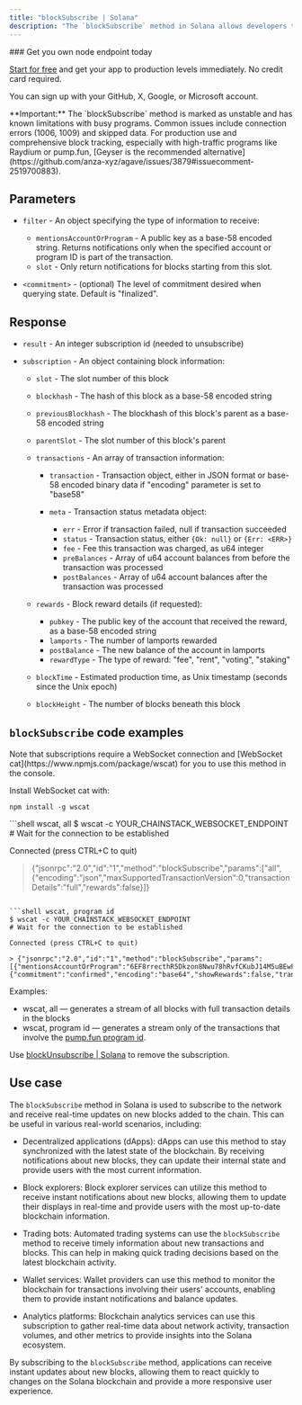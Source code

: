 ---
title: "blockSubscribe | Solana"
description: "The `blockSubscribe` method in Solana allows developers to receive real-time notifications about new blocks on the Solana blockchain. This subscription-based method provides updates whenever new blocks are added to the chain."
---

<Check>
  ### Get you own node endpoint today

  [Start for free](https://console.chainstack.com/) and get your app to production levels immediately. No credit card required.

  You can sign up with your GitHub, X, Google, or Microsoft account.
</Check>

<Warning>
  **Important:** The `blockSubscribe` method is marked as unstable and has known limitations with busy programs. Common issues include connection errors (1006, 1009) and skipped data. For production use and comprehensive block tracking, especially with high-traffic programs like Raydium or pump.fun, [Geyser is the recommended alternative](https://github.com/anza-xyz/agave/issues/3879#issuecomment-2519700883).
</Warning>

## Parameters

* `filter` - An object specifying the type of information to receive:

  * `mentionsAccountOrProgram` - A public key as a base-58 encoded string. Returns notifications only when the specified account or program ID is part of the transaction.
  * `slot` - Only return notifications for blocks starting from this slot.

* `<commitment>` - (optional) The level of commitment desired when querying state. Default is "finalized".

## Response

* `result` - An integer subscription id (needed to unsubscribe)

* `subscription` - An object containing block information:

  * `slot` - The slot number of this block

  * `blockhash` - The hash of this block as a base-58 encoded string

  * `previousBlockhash` - The blockhash of this block's parent as a base-58 encoded string

  * `parentSlot` - The slot number of this block's parent

  * `transactions` - An array of transaction information:

    * `transaction` - Transaction object, either in JSON format or base-58 encoded binary data if "encoding" parameter is set to "base58"

    * `meta` - Transaction status metadata object:

      * `err` - Error if transaction failed, null if transaction succeeded
      * `status` - Transaction status, either `{Ok: null}` or `{Err: <ERR>}`
      * `fee` - Fee this transaction was charged, as u64 integer
      * `preBalances` - Array of u64 account balances from before the transaction was processed
      * `postBalances` - Array of u64 account balances after the transaction was processed

  * `rewards` - Block reward details (if requested):

    * `pubkey` - The public key of the account that received the reward, as a base-58 encoded string
    * `lamports` - The number of lamports rewarded
    * `postBalance` - The new balance of the account in lamports
    * `rewardType` - The type of reward: "fee", "rent", "voting", "staking"

  * `blockTime` - Estimated production time, as Unix timestamp (seconds since the Unix epoch)

  * `blockHeight` - The number of blocks beneath this block

## `blockSubscribe` code examples

<Info>
  Note that subscriptions require a WebSocket connection and [WebSocket cat](https://www.npmjs.com/package/wscat) for you to use this method in the console.

  Install WebSocket cat with:

  `npm install -g wscat`
</Info>

<CodeGroup>
  ```shell wscat, all
  $ wscat -c YOUR_CHAINSTACK_WEBSOCKET_ENDPOINT
  # Wait for the connection to be established

  Connected (press CTRL+C to quit)

  > {"jsonrpc":"2.0","id":"1","method":"blockSubscribe","params":["all",{"encoding":"json","maxSupportedTransactionVersion":0,"transactionDetails":"full","rewards":false}]}
  ```

  ```shell wscat, program id
  $ wscat -c YOUR_CHAINSTACK_WEBSOCKET_ENDPOINT
  # Wait for the connection to be established

  Connected (press CTRL+C to quit)

  > {"jsonrpc":"2.0","id":"1","method":"blockSubscribe","params":[{"mentionsAccountOrProgram":"6EF8rrecthR5Dkzon8Nwu78hRvfCKubJ14M5uBEwF6P"},{"commitment":"confirmed","encoding":"base64","showRewards":false,"transactionDetails":"full","maxSupportedTransactionVersion":0}]}
  ```
</CodeGroup>

Examples:

* wscat, all — generates a stream of all blocks with full transaction details in the blocks
* wscat, program id — generates a stream only of the transactions that involve the [pump.fun program id](https://solscan.io/account/6EF8rrecthR5Dkzon8Nwu78hRvfCKubJ14M5uBEwF6P).

Use [blockUnsubscribe | Solana](/reference/blockunsubscribe-solana) to remove the subscription.

## Use case

The `blockSubscribe` method in Solana is used to subscribe to the network and receive real-time updates on new blocks added to the chain. This can be useful in various real-world scenarios, including:

* Decentralized applications (dApps): dApps can use this method to stay synchronized with the latest state of the blockchain. By receiving notifications about new blocks, they can update their internal state and provide users with the most current information.

* Block explorers: Block explorer services can utilize this method to receive instant notifications about new blocks, allowing them to update their displays in real-time and provide users with the most up-to-date blockchain information.

* Trading bots: Automated trading systems can use the `blockSubscribe` method to receive timely information about new transactions and blocks. This can help in making quick trading decisions based on the latest blockchain activity.

* Wallet services: Wallet providers can use this method to monitor the blockchain for transactions involving their users' accounts, enabling them to provide instant notifications and balance updates.

* Analytics platforms: Blockchain analytics services can use this subscription to gather real-time data about network activity, transaction volumes, and other metrics to provide insights into the Solana ecosystem.

By subscribing to the `blockSubscribe` method, applications can receive instant updates about new blocks, allowing them to react quickly to changes on the Solana blockchain and provide a more responsive user experience.
